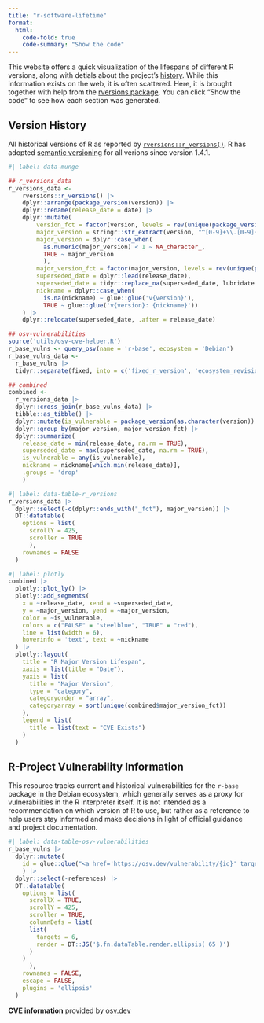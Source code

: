 ```yaml
---
title: "r-software-lifetime"
format:
  html:
    code-fold: true
    code-summary: "Show the code"
---
```


This website offers a quick visualization of the lifespans of different R versions, along with detials about the project's [history](r-news.qmd). While this information exists on the web, it is often scattered. Here, it is brought together with help from the [rversions package](https://cran.r-project.org/package=rversions). You can click "Show the code" to see how each section was generated.

## Version History

All historical versions of R as reported by [`rversions::r_versions()`](https://r-hub.github.io/rversions/reference/r_versions.html). R has adopted [semantic versioning](https://semver.org/) for all verions since version 1.4.1.

```r
#| label: data-munge

## r_versions_data
r_versions_data <-
    rversions::r_versions() |> 
    dplyr::arrange(package_version(version)) |> 
    dplyr::rename(release_date = date) |> 
    dplyr::mutate(
        version_fct = factor(version, levels = rev(unique(package_version(version)))),
        major_version = stringr::str_extract(version, "^[0-9]+\\.[0-9]+"),
        major_version = dplyr::case_when(
          as.numeric(major_version) < 1 ~ NA_character_, 
          TRUE ~ major_version
          ),
        major_version_fct = factor(major_version, levels = rev(unique(package_version(major_version)))), 
        superseded_date = dplyr::lead(release_date),
        superseded_date = tidyr::replace_na(superseded_date, lubridate::now()),
        nickname = dplyr::case_when(
          is.na(nickname) ~ glue::glue('v{version}'), 
          TRUE ~ glue::glue('v{version}: {nickname}'))
    ) |> 
    dplyr::relocate(superseded_date, .after = release_date)

## osv-vulnerabilities
source('utils/osv-cve-helper.R')
r_base_vulns <- query_osv(name = 'r-base', ecosystem = 'Debian')
r_base_vulns_data <- 
  r_base_vulns |> 
  tidyr::separate(fixed, into = c('fixed_r_version', 'ecosystem_revision'), sep = '-')

## combined
combined <- 
  r_versions_data |> 
  dplyr::cross_join(r_base_vulns_data) |> 
  tibble::as_tibble() |> 
  dplyr::mutate(is_vulnerable = package_version(as.character(version)) < package_version(fixed_r_version)) |> 
  dplyr::group_by(major_version, major_version_fct) |> 
  dplyr::summarize(
    release_date = min(release_date, na.rm = TRUE),
    superseded_date = max(superseded_date, na.rm = TRUE),
    is_vulnerable = any(is_vulnerable), 
    nickname = nickname[which.min(release_date)],
    .groups = 'drop'
    )
```

```r
#| label: data-table-r_versions
r_versions_data |> 
  dplyr::select(-c(dplyr::ends_with("_fct"), major_version)) |> 
  DT::datatable(
    options = list(
      scrollY = 425,
      scroller = TRUE
      ), 
    rownames = FALSE
  )
```

```r
#| label: plotly
combined |>  
  plotly::plot_ly() |> 
  plotly::add_segments(
    x = ~release_date, xend = ~superseded_date, 
    y = ~major_version, yend = ~major_version,
    color = ~is_vulnerable,
    colors = c("FALSE" = "steelblue", "TRUE" = "red"),
    line = list(width = 6),
    hoverinfo = 'text', text = ~nickname
  ) |> 
  plotly::layout(
    title = "R Major Version Lifespan",
    xaxis = list(title = "Date"),
    yaxis = list(
      title = "Major Version",
      type = "category",
      categoryorder = "array",
      categoryarray = sort(unique(combined$major_version_fct))
    ),
    legend = list(
      title = list(text = "CVE Exists")
    )
  )
```

## R-Project Vulnerability Information

This resource tracks current and historical vulnerabilities for the `r-base` package in the Debian ecosystem, which generally serves as a proxy for vulnerabilities in the R interpreter itself. It is not intended as a recommendation on which version of R to use, but rather as a reference to help users stay informed and make decisions in light of official guidance and project documentation.


```r
#| label: data-table-osv-vulnerabilities
r_base_vulns |> 
  dplyr::mutate(
    id = glue::glue("<a href='https://osv.dev/vulnerability/{id}' target='_blank'>{id}</a>")
    ) |> 
  dplyr::select(-references) |> 
  DT::datatable(
    options = list(
      scrollX = TRUE,
      scrollY = 425,
      scroller = TRUE,
      columnDefs = list(
      list(
        targets = 6,
        render = DT::JS('$.fn.dataTable.render.ellipsis( 65 )')
      )
    )
      ), 
    rownames = FALSE,
    escape = FALSE,
    plugins = 'ellipsis'
  )
```

**CVE information** provided by [osv.dev](https://osv.dev/)
